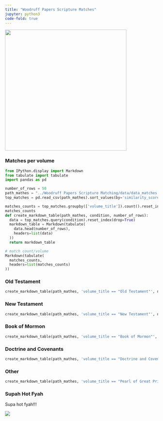 ```yaml
---
title: "Woodruff Papers Scripture Matches"
jupyter: python3
code-fold: true
---
```


![](../images/wilford_woodruff.png){width=400}



### Matches per volume

```python
from IPython.display import Markdown
from tabulate import tabulate
import pandas as pd

number_of_rows = 50
path_mathes = "../Woodruff Papers Scripture Matching/data/data_matches.csv"
top_matches = pd.read_csv(path_mathes).sort_values(by='similarity_score',ascending=False)

matches_counts = top_matches.groupby(['volume_title']).count().reset_index()[['volume_title', 'phrase_woodruff']]
matches_counts
def create_markdown_table(path_mathes, condition, number_of_rows):
  data = top_matches.query(condition).reset_index(drop=True)
  markdown_table = Markdown(tabulate(
    data.head(number_of_rows),
    headers=list(data)
  ))
  return markdown_table

# match count/volume
Markdown(tabulate(
  matches_counts,
  headers=list(matches_counts)
))


```

### Old Testament

```python
create_markdown_table(path_mathes, 'volume_title == "Old Testament"', number_of_rows)

```

### New Testament

```python
create_markdown_table(path_mathes, 'volume_title == "New Testament"', number_of_rows)

```


### Book of Mormon

```python
create_markdown_table(path_mathes, 'volume_title == "Book of Mormon"', number_of_rows)
```

### Doctrine and Covenants

```python
create_markdown_table(path_mathes, 'volume_title == "Doctrine and Covenants"', number_of_rows)

```

### Other

```python
create_markdown_table(path_mathes, 'volume_title == "Pearl of Great Price"', number_of_rows)

```


### Supah Hot Fyah
Supa hot fyah!!!

![](../images/supah_hot_fyah.webp)